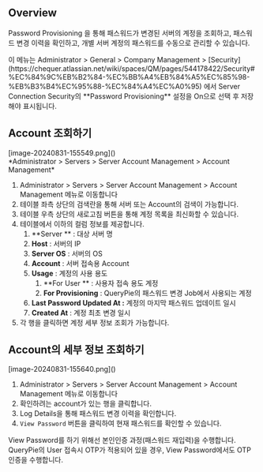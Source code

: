 
## Overview
Password Provisioning 을 통해 패스워드가 변경된 서버의 계정을 조회하고, 패스워드 변경 이력을 확인하고, 개별 서버 계정의 패스워드를 수동으로 관리할 수 있습니다.

<Callout type="info">
이 메뉴는 Administrator &gt; General &gt; Company Management &gt; [Security](https://chequer.atlassian.net/wiki/spaces/QM/pages/544178422/Security#%EC%84%9C%EB%B2%84-%EC%BB%A4%EB%84%A5%EC%85%98-%EB%B3%B4%EC%95%88-%EC%84%A4%EC%A0%95) 에서 Server Connection Security의 **Password Provisioning** 설정을 On으로 선택 후 저장해야 표시됩니다. 
</Callout>

## Account 조회하기
<p align="center">
<div>[image-20240831-155549.png]()</div>
*Administrator &gt; Servers &gt; Server Account Management &gt; Account Management*
</p>

1. Administrator &gt; Servers &gt; Server Account Management &gt; Account Management 메뉴로 이동합니다
2. 테이블 좌측 상단의 검색란을 통해 서버 또는 Account의 검색이 가능합니다.
3. 테이블 우측 상단의 새로고침 버튼을 통해 계정 목록을 최신화할 수 있습니다.
4. 테이블에서 이하의 컬럼 정보를 제공합니다.
    1. **Server ** : 대상 서버 명
    2. **Host**  : 서버의 IP
    3. **Server OS**  : 서버의 OS
    4. **Account**  : 서버 접속용 Account
    5. **Usage**  : 계정의 사용 용도
        1. **For User ** : 사용자 접속 용도 계정
        2. **For Provisioning**  : QueryPie의 패스워드 변경 Job에서 사용되는 계정
    6. **Last Password Updated At :**  계정의 마지막 패스워드 업데이트 일시
    7. **Created At**  : 계정 최초 변경 일시
5. 각 행을 클릭하면 계정 세부 정보 조회가 가능합니다.

## Account의 세부 정보 조회하기
<p align="center">
<div>[image-20240831-155640.png]()</div>
</p>

1. Administrator &gt; Servers &gt; Server Account Management &gt; Account Management 메뉴로 이동합니다
2. 확인하려는 account가 있는 행을 클릭합니다.
3. Log Details을 통해 패스워드 변경 이력을 확인합니다.
4. `View Password` 버튼을 클릭하여 현재 패스워드를 확인할 수 있습니다.

<Callout type="info">
View Password를 하기 위해선 본인인증 과정(패스워드 재입력)을 수행합니다. QueryPie의 User 접속시 OTP가 적용되어 있을 경우, View Password에서도 OTP 인증을 수행합니다. 
</Callout>
